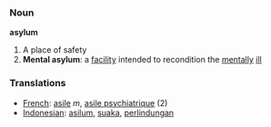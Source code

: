 === Noun ===

'''asylum'''

# A place of safety
# '''Mental asylum''': a [[facility]] intended to recondition the [[mentally]] [[ill]]

=== Translations ===
*[[French]]: [[asile]] ''m'', [[asile psychiatrique]] (2)
*[[Indonesian]]: [[asilum]], [[suaka]], [[lindung|perlindungan]]